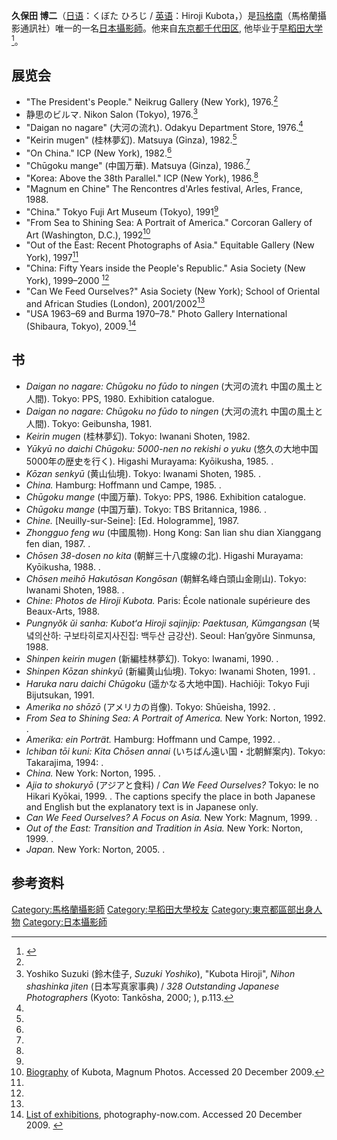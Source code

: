'''久保田 博二'''（[[日语|日语]]：くぼた ひろじ / [[英语|英语]]：Hiroji Kubota，{{bd|1939年|8月2日|}}）是[[玛格南|玛格南]]（馬格蘭攝影通訊社）唯一的一名[[日本|日本]][[攝影師|攝影師]]。他来自[[东京都|东京都]][[千代田区|千代田区]], 他毕业于[[早稻田大学|早稻田大学]]<ref name=":1">{{Cite web|title=久保田博二 Hiroji Kubota|url=http://magnumphotos.co.jp/page.php?navigationid=116|website=magnumphotos.co.jp|accessdate=2020-10-13|archive-date=2020-02-03|archive-url=https://web.archive.org/web/20200203024033/http://www.magnumphotos.co.jp/page.php?navigationid=116|dead-url=no}}</ref>。
==展览会==
*"The President's People." Neikrug<!-- Is this spelling right? --> Gallery (New York), 1976.<ref name="suzuki" />
*静思のビルマ. Nikon Salon (Tokyo), 1976.<ref name="suzuki">Yoshiko Suzuki (鈴木佳子, ''Suzuki Yoshiko''), "Kubota Hiroji", ''Nihon shashinka jiten'' (日本写真家事典) / ''328 Outstanding Japanese Photographers'' (Kyoto: Tankōsha, 2000; {{ISBN|4-473-01750-8}}), p.113.</ref>
*"Daigan no nagare" (大河の流れ). Odakyu Department Store, 1976.<ref name="suzuki" />
*"Keirin mugen" (桂林夢幻). Matsuya (Ginza), 1982.<ref name="suzuki" />
*"On China." ICP (New York), 1982.<ref name="suzuki" />
*"Chūgoku mange" (中国万華). Matsuya (Ginza), 1986.<ref name="suzuki" />
*"Korea: Above the 38th Parallel." ICP (New York), 1986.<ref name="suzuki" />
*"Magnum en Chine" The Rencontres d'Arles festival, Arles, France, 1988.
*"China." Tokyo Fuji Art Museum (Tokyo), 1991<ref name="magbio" />
*"From Sea to Shining Sea: A Portrait of America." Corcoran Gallery of Art (Washington, D.C.), 1992<ref name="magbio">[http://www.magnumphotos.com/Archive/C.aspx?VP=XSpecific_MAG.Biography_VPage&AID=2K7O3R134Z7S Biography] {{Wayback|url=http://www.magnumphotos.com/Archive/C.aspx?VP=XSpecific_MAG.Biography_VPage&AID=2K7O3R134Z7S |date=20130514015543 }} of Kubota, Magnum Photos. Accessed 20 December 2009.</ref>
*"Out of the East: Recent Photographs of Asia." Equitable Gallery (New York), 1997<ref name="magbio" />
*"China: Fifty Years inside the People's Republic." Asia Society (New York), 1999–2000 <ref name="magbio" />
*"Can We Feed Ourselves?" Asia Society (New York); School of Oriental and African Studies (London), 2001/2002<ref name="magbio" />
*"USA 1963–69 and Burma 1970–78." Photo Gallery International (Shibaura, Tokyo), 2009.<ref>[http://www.photography-now.com/artists/K22148.html List of exhibitions], photography-now.com. Accessed 20 December 2009. {{Wayback|url=http://www.photography-now.com/artists/K22148.html |date=20090519070838 }}</ref>

==书==
*''Daigan no nagare: Chūgoku no fūdo to ningen'' (大河の流れ 中国の風土と人間). Tokyo: PPS, 1980. Exhibition catalogue.
*''Daigan no nagare: Chūgoku no fūdo to ningen'' (大河の流れ 中国の風土と人間). Tokyo: Geibunsha, 1981. 
*''Keirin mugen'' (桂林夢幻). Tokyo: Iwanani Shoten, 1982. 
*''Yūkyū no daichi Chūgoku: 5000-nen no rekishi o yuku'' (悠久の大地中国 5000年の歴史を行く). Higashi Murayama: Kyōikusha, 1985. {{ISBN|4-315-50183-2}}.
*''Kōzan senkyū'' (黄山仙境). Tokyo: Iwanami Shoten, 1985. {{ISBN|4-00-008026-1}}.
*''China.'' Hamburg: Hoffmann und Campe, 1985. {{ISBN|3-455-08258-0}}. 
*''Chūgoku mange'' (中國万華). Tokyo: PPS, 1986.  Exhibition catalogue.
*''Chūgoku mange'' (中国万華). Tokyo: TBS Britannica, 1986. {{ISBN|4-484-86203-4}}.
*''Chine.'' [Neuilly-sur-Seine]: [Ed. Hologramme], 1987. 
*''Zhongguo feng wu'' (中國風物). Hong Kong: San lian shu dian Xianggang fen dian, 1987. {{ISBN|962-04-0393-2}}.
*''Chōsen 38-dosen no kita'' (朝鮮三十八度線の北). Higashi Murayama: Kyōikusha, 1988. {{ISBN|4-315-50759-8}}. 
*''Chōsen meihō Hakutōsan Kongōsan'' (朝鮮名峰白頭山金剛山). Tokyo: Iwanami Shoten, 1988. {{ISBN|4-00-008041-5}}. 
*''Chine: Photos de Hiroji Kubota.'' Paris: École nationale supérieure des Beaux-Arts, 1988.
*''Pungnyŏk ŭi sanha: Kubotʻa Hiroji sajinjip: Paektusan, Kŭmgangsan'' (북녘의산하: 구보타히로지사진집: 백두산 금강산). Seoul: Hanʼgyŏre Sinmunsa, 1988.
*''Shinpen keirin mugen'' (新編桂林夢幻). Tokyo: Iwanami, 1990. {{ISBN|4-00-260046-7}}. 
*''Shinpen  Kōzan shinkyū'' (新編黄山仙境). Tokyo: Iwanami Shoten, 1991. {{ISBN|4-00-260068-8}}.
*''Haruka naru daichi Chūgoku'' (遥かなる大地中国). Hachiōji: Tokyo Fuji Bijutsukan, 1991. 
*''Amerika no shōzō'' (アメリカの肖像). Tokyo: Shūeisha, 1992. {{ISBN|4-08-532043-2}}. 
*''From Sea to Shining Sea: A Portrait of America.'' New York: Norton, 1992. {{ISBN|0-393-03410-0}}. 
*''Amerika: ein Porträt.'' Hamburg: Hoffmann und Campe, 1992. {{ISBN|3-455-08454-0}}. 
*''Ichiban tōi kuni: Kita Chōsen annai'' (いちばん遠い国・北朝鮮案内). Tokyo: Takarajima, 1994: {{ISBN|4-7966-0846-X}}. 
*''China.'' New York: Norton, 1995. {{ISBN|0-393-02243-9}}. 
*''Ajia to shokuryō'' (アジアと食料) / ''Can We Feed Ourselves?'' Tokyo: Ie no Hikari Kyōkai, 1999. {{ISBN|4-259-54566-3}}.  The captions specify the place in both Japanese and English but the explanatory text is in Japanese only.
*''Can We Feed Ourselves? A Focus on Asia.'' New York: Magnum, 1999. {{ISBN|0-914122-00-2}}. 
*''Out of the East: Transition and Tradition in Asia.'' New York: Norton, 1999. {{ISBN|0-393-04088-7}}. 
*''Japan.'' New York: Norton, 2005. {{ISBN|0-393-05843-3}}.
==参考资料==
{{Reflist}}

{{Authority control}}
{{DEFAULTSORT:kuboda hiroji}}
[[Category:馬格蘭攝影師|Category:馬格蘭攝影師]]
[[Category:早稻田大學校友|Category:早稻田大學校友]]
[[Category:東京都區部出身人物|Category:東京都區部出身人物]]
[[Category:日本攝影師|Category:日本攝影師]]